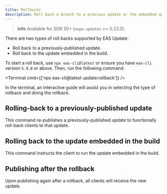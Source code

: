 ```yaml
---
title: Rollbacks
description: Roll back a branch to a previous update or the embedded update.
---
```



> **info** Available for SDK 50+ (`expo-updates` >= 0.23.0).

There are two types of roll backs supported by EAS Update:
- Roll back to a previously-published update.
- Roll back to the update embedded in the build.

To start a roll back, use `npx eas-cli@latest` or ensure you have `eas-cli` version `5.9.0` or above. Then, run the following command:

<Terminal cmd={['npx eas-cli@latest update:rollback']} />

In the terminal, an interactive guide will assist you in selecting the type of rollback and doing the rollback.

## Rolling-back to a previously-published update

This command re-publishes a previously-published update to functionally roll-back clients to that update.

## Rolling back to the update embedded in the build

This command instructs the client to run the update embedded in the build.

## Publishing after the rollback

Upon publishing again after a rollback, all clients will receive the new update.
